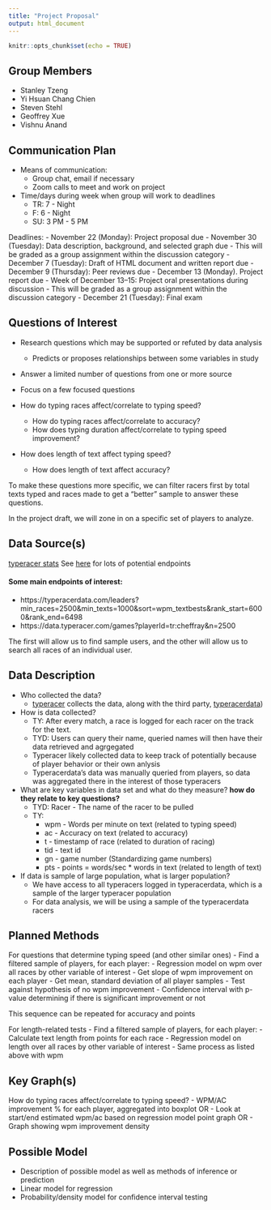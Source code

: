 ```yaml
---
title: "Project Proposal"
output: html_document
---
```


```r
knitr::opts_chunk$set(echo = TRUE)
```

## Group Members
- Stanley Tzeng
- Yi Hsuan Chang Chien
- Steven Stehl
- Geoffrey Xue
- Vishnu Anand

## Communication Plan
- Means of communication:
  - Group chat, email if necessary
  - Zoom calls to meet and work on project
- Time/days during week when group will work to deadlines
  - TR: 7 - Night
  - F: 6 - Night 
  - SU: 3 PM - 5 PM

Deadlines:
- November 22 (Monday): Project proposal due
- November 30 (Tuesday): Data description, background, and selected graph due
  - This will be graded as a group assignment within the discussion category
- December 7 (Tuesday): Draft of HTML document and written report due
- December 9 (Thursday): Peer reviews due
- December 13 (Monday). Project report due
  - Week of December 13–15: Project oral presentations during discussion
- This will be graded as a group assignment within the discussion category
- December 21 (Tuesday): Final exam

## Questions of Interest
- Research questions which may be supported or refuted by data analysis
  - Predicts or proposes relationships between some variables in study
- Answer a limited number of questions from one or more source
- Focus on a few focused questions

- How do typing races affect/correlate to typing speed?
  - How do typing races affect/correlate to accuracy?
  - How does typing duration affect/correlate to typing speed improvement?
- How does length of text affect typing speed?
  - How does length of text affect accuracy?
  
To make these questions more specific, we can filter racers first by total texts typed and races made to get a "better" sample to answer these questions.  

In the project draft, we will zone in on a specific set of players to analyze.  

## Data Source(s)
[typeracer stats](https://typeracer.com)
See [here](https://github.com/e6f4e37l/TypeRacerStats/blob/main/TypeRacerStats/Core/Common/urls.py) for lots of potential endpoints

#### Some main endpoints of interest:
- https://typeracerdata.com/leaders?min_races=2500&min_texts=1000&sort=wpm_textbests&rank_start=6000&rank_end=6498
- https://data.typeracer.com/games?playerId=tr:cheffray&n=2500

The first will allow us to find sample users, and the other will allow us to search all races of an individual user.  

## Data Description
- Who collected the data?
  - [typeracer](https://typeracer.com) collects the data, along with the third party, [typeracerdata](https://typeracerdata.com))
- How is data collected?
  - TY: After every match, a race is logged for each racer on the track for the text.
  - TYD: Users can query their name, queried names will then have their data retrieved and agrgegated
  - Typeracer likely collected data to keep track of potentially because of player behavior or their own anlysis
  - Typeracerdata's data was manually queried from players, so data was aggregated there in the interest of those typeracers
- What are key variables in data set and what do they measure? **how do they relate to key questions?**
  - TYD: Racer - The name of the racer to be pulled
  - TY:
    - wpm - Words per minute on text (related to typing speed)
    - ac - Accuracy on text (related to accuracy)
    - t - timestamp of race (related to duration of racing)
    - tid - text id
    - gn - game number (Standardizing game numbers)
    - pts - points = words/sec * words in text (related to length of text)
- If data is sample of large population, what is larger population?
  - We have access to all typeracers logged in typeracerdata, which is a sample of the larger typeracer population
  - For data analysis, we will be using a sample of the typeracerdata racers

## Planned Methods
For questions that determine typing speed (and other similar ones)
- Find a filtered sample of players, for each player:
  - Regression model on wpm over all races by other variable of interest
  - Get slope of wpm improvement on each player
- Get mean, standard deviation of all player samples
- Test against hypothesis of no wpm improvement
  - Confidence interval with p-value determining if there is significant improvement or not

This sequence can be repeated for accuracy and points

For length-related tests
- Find a filtered sample of players, for each player:
  - Calculate text length from points for each race
  - Regression model on length over all races by other variable of interest
  - Same process as listed above with wpm

## Key Graph(s)
How do typing races affect/correlate to typing speed?
- WPM/AC improvement % for each player, aggregated into boxplot OR
- Look at start/end estimated wpm/ac based on regression model point graph OR
- Graph showing wpm improvement density

## Possible Model
- Description of possible model as well as methods of inference or prediction
- Linear model for regression
- Probability/density model for confidence interval testing